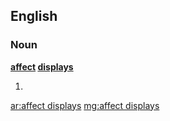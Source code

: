 ==English==

===Noun===
'''[[affect]] [[display]]s'''

# {{plural of|[[affect display]]}}

[[ar:affect displays]]
[[mg:affect displays]]